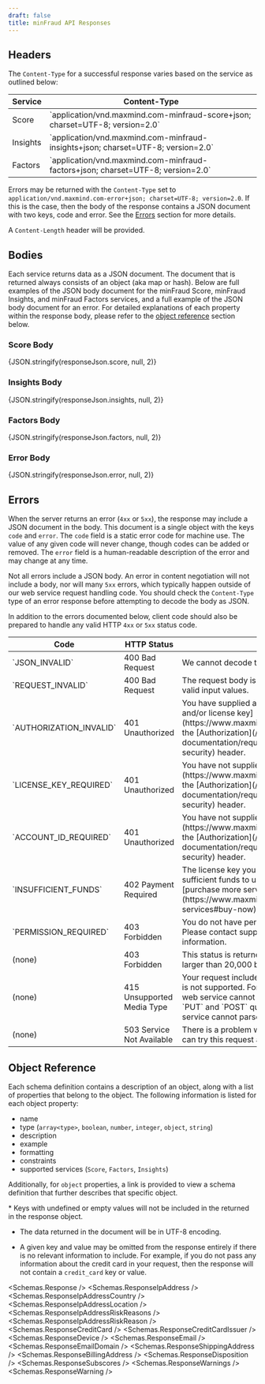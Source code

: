 ```yaml
---
draft: false
title: minFraud API Responses
---
```



## Headers

The `Content-Type` for a successful response varies based on the service as
outlined below:

<table>
  <thead>
    <tr>
      <th>Service</th>
      <th>Content-Type</th>
    </tr>
  </thead>
  <tbody>
    <tr>
      <td>
        Score
      </td>
      <td>
        `application/vnd.maxmind.com-minfraud-score+json; charset=UTF-8; version=2.0`
      </td>
    </tr>
    <tr>
      <td>
        Insights
      </td>
      <td>
        `application/vnd.maxmind.com-minfraud-insights+json; charset=UTF-8; version=2.0`
      </td>
    </tr>
    <tr>
      <td>
        Factors
      </td>
      <td>
        `application/vnd.maxmind.com-minfraud-factors+json; charset=UTF-8; version=2.0`
      </td>
    </tr>
  </tbody>
</table>

Errors may be returned with the `Content-Type` set to
`application/vnd.maxmind.com-error+json; charset=UTF-8; version=2.0`. If this is
the case, then the body of the response contains a JSON document with two keys,
code and error. See the [Errors](/minfraud/api-documentation/responses/#errors)
section for more details.

A `Content-Length` header will be provided.

## Bodies

Each service returns data as a JSON document. The document that is returned
always consists of an object (aka map or hash). Below are full examples of the
JSON body document for the minFraud Score, minFraud Insights, and minFraud
Factors services, and a full example of the JSON body document for an error. For
detailed explanations of each property within the response body, please refer to
the [object reference](#object-reference) section below.

### Score Body

<Example language="json">
  {JSON.stringify(responseJson.score, null, 2)}
</Example>

### Insights Body

<Example language="json">
  {JSON.stringify(responseJson.insights, null, 2)}
</Example>

### Factors Body

<Example language="json">
  {JSON.stringify(responseJson.factors, null, 2)}
</Example>

### Error Body

<Example language="json">
  {JSON.stringify(responseJson.error, null, 2)}
</Example>

## Errors

When the server returns an error (`4xx` or `5xx`), the response may include a
JSON document in the body. This document is a single object with the keys `code`
and `error`. The `code` field is a static error code for machine use. The value
of any given code will never change, though codes can be added or removed. The
`error` field is a human-readable description of the error and may change at any
time.

Not all errors include a JSON body. An error in content negotiation will not
include a body, nor will many `5xx` errors, which typically happen outside of
our web service request handling code. You should check the `Content-Type` type
of an error response before attempting to decode the body as JSON.

In addition to the errors documented below, client code should also be prepared
to handle any valid HTTP `4xx` or `5xx` status code.

<table>
  <thead>
    <tr>
      <th>Code</th>
      <th>HTTP Status</th>
      <th>Description</th>
    </tr>
  </thead>
  <tbody>
    <tr>
      <td>`JSON_INVALID`</td>
      <td>400 Bad Request</td>
      <td>We cannot decode the body as a JSON object.</td>
    </tr>
    <tr>
      <td>`REQUEST_INVALID`</td>
      <td>400 Bad Request</td>
      <td>
        The request body is valid JSON but contains no valid input values.
      </td>
    </tr>
    <tr>
      <td>`AUTHORIZATION_INVALID`</td>
      <td>401 Unauthorized</td>
      <td>
        You have supplied an invalid [MaxMind account ID and/or license key](https://www.maxmind.com/en/my_license_key)
        in the [Authorization](/minfraud/api-documentation/requests#authorization-and-security)
        header.
      </td>
    </tr>
    <tr>
      <td>`LICENSE_KEY_REQUIRED`</td>
      <td>401 Unauthorized</td>
      <td>
        You have not supplied a [MaxMind license key](https://www.maxmind.com/en/my_license_key)
        in the [Authorization](/minfraud/api-documentation/requests#authorization-and-security)
        header.
      </td>
    </tr>
    <tr>
      <td>`ACCOUNT_ID_REQUIRED`</td>
      <td>401 Unauthorized</td>
      <td>
        You have not supplied a [MaxMind account ID](https://www.maxmind.com/en/my_license_key)
        in the [Authorization](/minfraud/api-documentation/requests#authorization-and-security)
        header.
      </td>
    </tr>
    <tr>
      <td>`INSUFFICIENT_FUNDS`</td>
      <td>402 Payment Required</td>
      <td>
        The license key you have provided does not have sufficient funds to use
        this service. Please [purchase more service credits](https://www.maxmind.com/en/solutions/minfraud-services#buy-now).
      </td>
    </tr>
    <tr>
      <td>`PERMISSION_REQUIRED`</td>
      <td>403 Forbidden</td>
      <td>
        You do not have permission to use the service. Please contact
        support@maxmind.com for more information.
      </td>
    </tr>
    <tr>
      <td>(none)</td>
      <td>403 Forbidden</td>
      <td>
        This status is returned when the request body is larger than 20,000
        bytes.
      </td>
    </tr>
    <tr>
      <td>(none)</td>
      <td>415 Unsupported Media Type</td>
      <td>
        Your request included a `Content-Type` header that is not supported. For
        `GET` requests, this means the web service cannot return content of that
        type. For `PUT` and `POST` queries, this means the web service cannot
        parse a request body of that type.
      </td>
    </tr>
    <tr>
      <td>(none)</td>
      <td>503 Service Not Available</td>
      <td>
        There is a problem with the web service server. You can try this request
        again later.
      </td>
    </tr>
  </tbody>
</table>

## Object Reference

Each schema definition contains a description of an object, along with a list of
properties that belong to the object. The following information is listed for
each object property:

- name
- type (`array<type>`, `boolean`, `number`, `integer`, `object`, `string`)
- description
- example
- formatting
- constraints
- supported services (`Score`, `Factors`, `Insights`)

Additionally, for `object` properties, a link is provided to view a schema
definition that further describes that specific object.

<Alert type="info">
* Keys with undefined or empty values will not be included in the returned
  in the response object.

- The data returned in the document will be in UTF-8 encoding.

- A given key and value may be omitted from the response entirely if there is no
  relevant information to include. For example, if you do not pass any
  information about the credit card in your request, then the response will not
  contain a `credit_card` key or value.
  </Alert>

<Schemas.Response />
<Schemas.ResponseIpAddress />
<Schemas.ResponseIpAddressCountry />
<Schemas.ResponseIpAddressLocation />
<Schemas.ResponseIpAddressRiskReasons />
<Schemas.ResponseIpAddressRiskReason />
<Schemas.ResponseCreditCard />
<Schemas.ResponseCreditCardIssuer />
<Schemas.ResponseDevice />
<Schemas.ResponseEmail />
<Schemas.ResponseEmailDomain />
<Schemas.ResponseShippingAddress />
<Schemas.ResponseBillingAddress />
<Schemas.ResponseDisposition />
<Schemas.ResponseSubscores />
<Schemas.ResponseWarnings />
<Schemas.ResponseWarning />
